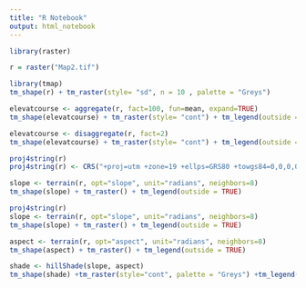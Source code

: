 ```yaml
---
title: "R Notebook"
output: html_notebook
---
```

```r
library(raster)
```

```r
r = raster("Map2.tif")
```

```r
library(tmap)
tm_shape(r) + tm_raster(style= "sd", n = 10 , palette = "Greys")
```
```r
elevatcourse <- aggregate(r, fact=100, fun=mean, expand=TRUE)
tm_shape(elevatcourse) + tm_raster(style= "cont") + tm_legend(outside = TRUE)
```
```r
elevatcourse <- disaggregate(r, fact=2)
tm_shape(elevatcourse) + tm_raster(style= "cont") + tm_legend(outside = TRUE)
```

```r
proj4string(r)
proj4string(r) <- CRS("+proj=utm +zone=19 +ellps=GRS80 +towgs84=0,0,0,0,0,0,0 +units=m +no_defs")
```
```r
slope <- terrain(r, opt="slope", unit="radians", neighbors=8)
tm_shape(slope) + tm_raster() + tm_legend(outside = TRUE)
```


```r
proj4string(r)
slope <- terrain(r, opt="slope", unit="radians", neighbors=8)
tm_shape(slope) + tm_raster() + tm_legend(outside = TRUE)

aspect <- terrain(r, opt="aspect", unit="radians", neighbors=8)
tm_shape(aspect) + tm_raster() + tm_legend(outside = TRUE)
```
```r
shade <- hillShade(slope, aspect)
tm_shape(shade) +tm_raster(style="cont", palette = "Greys") +tm_legend(show=FALSE)
```

